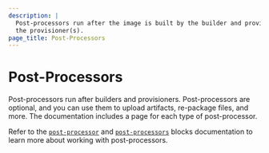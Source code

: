 ```yaml
---
description: |
  Post-processors run after the image is built by the builder and provisioned by
  the provisioner(s).
page_title: Post-Processors
---
```


# Post-Processors

Post-processors run after builders and provisioners. Post-processors are optional, and you can use them to upload artifacts, re-package files, and more. The documentation includes a page for each type of post-processor.

Refer to the [`post-processor`](/docs/templates/hcl_templates/blocks/build/post-processor) and
[`post-processors`](/docs/templates/hcl_templates/blocks/build/post-processors)
blocks documentation to learn more about working with post-processors.
